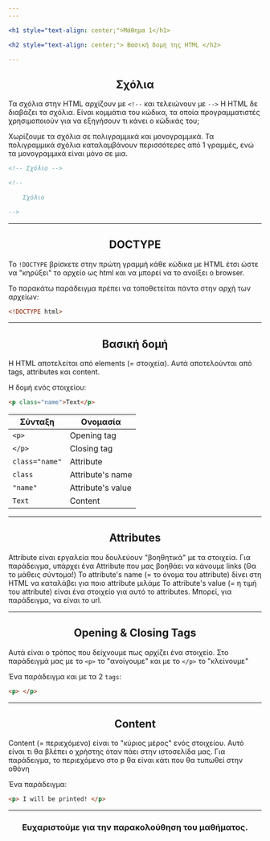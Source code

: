 ```yaml
---
---

<h1 style="text-align: center;">Μάθημα 1</h1>

<h2 style="text-align: center;"> Βασική δομή της HTML </h2>

---
```


<h2 style="text-align: center;"> Σχόλια </h2>

Τα σχόλια στην HTML αρχίζουν με ```<!--``` και τελειώνουν με ```-->```
Η HTML δε διαβάζει τα σχόλια. Είναι κομμάτια του κώδικα,
τα οποία προγραμματιστές χρησιμοποιούν για να εξηγήσουν τι κάνει ο κώδικάς του;

Χωρίζουμε τα σχόλια σε πολιγραμμικά και μονογραμμικά.
Τα πολιγραμμικά σχόλια καταλαμβάνουν περισσότερες από 1 γραμμές,
ενώ τα μονογραμμικά είναι μόνο σε μια.

```html
<!-- Σχόλιο -->
```

```html
<!--

    Σχόλιο

-->
```

---

<h2 style="text-align: center;"> DOCTYPE </h2>

Το ```!DOCTYPE``` βρίσκετε στην πρώτη γραμμή κάθε κώδικα με HTML έτσι ώστε να "κηρύξει" το αρχείο ως html και να μπορεί να το ανοίξει ο browser.

Το παρακάτω παράδειγμα πρέπει να τοποθετείται πάντα στην αρχή των αρχείων:

```html
<!DOCTYPE html>
```

---

<h2 style="text-align: center;"> Βασική δομή </h2>

Η HTML αποτελείται από elements (= στοιχεία). Αυτά αποτελούνται από tags, attributes και content.

Η δομή ενός στοιχείου:

```html
<p class="name">Text</p>
```
| Σύνταξη            | Ονομασία          |
|--------------------|-------------------|
| ```<p>```          | Opening tag       |
| ```</p>```         | Closing tag       |
| ```class="name"``` | Attribute         |
| ```class```        | Attribute's name  |
| ```"name"```       | Attribute's value |
| ```Text```         | Content           |

---

<h2 style="text-align: center;"> Attributes </h2>

Attribute είναι εργαλεία που δουλεύουν "βοηθητικά" με τα στοιχεία. 
Για παράδειγμα, υπάρχει ένα Attribute που μας βοηθάει να κάνουμε links (Θα το μάθεις σύντομα!)
Το attribute's name (= το όνομα του attribute) δίνει στη HTML να καταλάβει για ποιο attribute μιλάμε
Το attribute's value (= η τιμή του attribute) είναι ένα στοιχείο για αυτό το attributes. Μπορεί, για παράδειγμα, να είναι το url.

---

<h2 style="text-align: center;"> Opening & Closing Tags </h2>

Αυτά είναι ο τρόπος που δείχνουμε πως αρχίζει ένα στοιχείο. 
Στο παράδειγμά μας με το `<p>` το "ανοίγουμε" και με το `</p>` το "κλείνουμε"

Ένα παράδειγμα και με τα 2 ```tags```:

```html
<p> </p>
```

---

<h2 style="text-align: center;"> Content </h2>

Content (= περιεχόμενο) είναι το "κύριος μέρος" ενός στοιχείου. Αυτό είναι τι θα βλέπει ο χρήστης όταν πάει στην ιστοσελίδα μας.
Για παράδειγμα, το περιεχόμενο στο p θα είναι κάτι που θα τυπωθεί στην οθόνη

Ένα παράδειγμα:

```html
<p> I will be printed! </p>
```

---

<h3 style="text-align: center;">Ευχαριστούμε για την παρακολούθηση του μαθήματος.</h3>